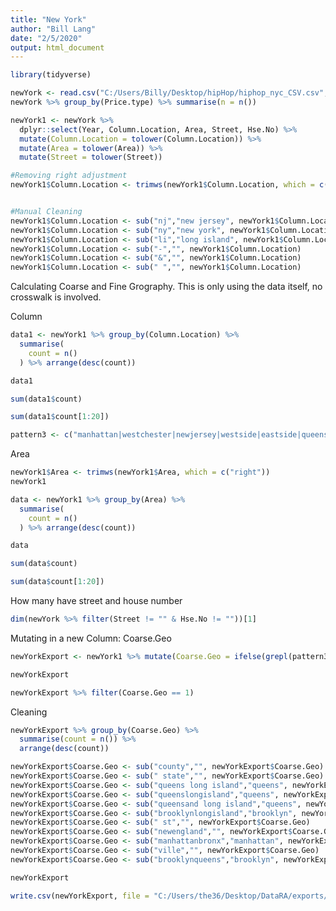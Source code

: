 ```yaml
---
title: "New York"
author: "Bill Lang"
date: "2/5/2020"
output: html_document
---
```


```r
library(tidyverse)
```

```r
newYork <- read.csv("C:/Users/Billy/Desktop/hipHop/hiphop_nyc_CSV.csv", nrows = 118095)
newYork %>% group_by(Price.type) %>% summarise(n = n())
```

```r
newYork1 <- newYork %>% 
  dplyr::select(Year, Column.Location, Area, Street, Hse.No) %>% 
  mutate(Column.Location = tolower(Column.Location)) %>% 
  mutate(Area = tolower(Area)) %>% 
  mutate(Street = tolower(Street))
```


```r
#Removing right adjustment
newYork1$Column.Location <- trimws(newYork1$Column.Location, which = c("right"))


#Manual Cleaning 
newYork1$Column.Location <- sub("nj","new jersey", newYork1$Column.Location)
newYork1$Column.Location <- sub("ny","new york", newYork1$Column.Location)
newYork1$Column.Location <- sub("li","long island", newYork1$Column.Location)
newYork1$Column.Location <- sub("-","", newYork1$Column.Location)
newYork1$Column.Location <- sub("&","", newYork1$Column.Location)
newYork1$Column.Location <- sub(" ","", newYork1$Column.Location)

```

Calculating Coarse and Fine Grography. 
This is only using the data itself, no crosswalk is involved. 

Column 

```r

data1 <- newYork1 %>% group_by(Column.Location) %>% 
  summarise(
    count = n()
  ) %>% arrange(desc(count)) 

data1

sum(data1$count)

sum(data1$count[1:20])

pattern3 <- c("manhattan|westchester|newjersey|westside|eastside|queens|longisland|brooklyn|nassausuffolk|connecticut|bronx|queens& long island|newyork|westchestercounty|queenslongisland|statenisland")

```

Area 

```r
newYork1$Area <- trimws(newYork1$Area, which = c("right"))
newYork1

data <- newYork1 %>% group_by(Area) %>% 
  summarise(
    count = n()
  ) %>% arrange(desc(count)) 

data

sum(data$count)

sum(data$count[1:20])
```

How many have street and house number 

```r
dim(newYork %>% filter(Street != "" & Hse.No != ""))[1]
```

Mutating in a new Column: 
Coarse.Geo

```r
newYorkExport <- newYork1 %>% mutate(Coarse.Geo = ifelse(grepl(pattern3, Column.Location, ignore.case = TRUE), as.character(Column.Location), 1))

newYorkExport

newYorkExport %>% filter(Coarse.Geo == 1)
```

Cleaning 

```r
newYorkExport %>% group_by(Coarse.Geo) %>% 
  summarise(count = n()) %>% 
  arrange(desc(count))

newYorkExport$Coarse.Geo <- sub("county","", newYorkExport$Coarse.Geo)
newYorkExport$Coarse.Geo <- sub(" state","", newYorkExport$Coarse.Geo)
newYorkExport$Coarse.Geo <- sub("queens long island","queens", newYorkExport$Coarse.Geo)
newYorkExport$Coarse.Geo <- sub("queenslongisland","queens", newYorkExport$Coarse.Geo)
newYorkExport$Coarse.Geo <- sub("queensand long island","queens", newYorkExport$Coarse.Geo)
newYorkExport$Coarse.Geo <- sub("brooklynlongisland","brooklyn", newYorkExport$Coarse.Geo)
newYorkExport$Coarse.Geo <- sub(" st","", newYorkExport$Coarse.Geo)
newYorkExport$Coarse.Geo <- sub("newengland","", newYorkExport$Coarse.Geo)
newYorkExport$Coarse.Geo <- sub("manhattanbronx","manhattan", newYorkExport$Coarse.Geo)
newYorkExport$Coarse.Geo <- sub("ville","", newYorkExport$Coarse.Geo)
newYorkExport$Coarse.Geo <- sub("brooklynqueens","brooklyn", newYorkExport$Coarse.Geo)

```

```r
newYorkExport
```


```r
write.csv(newYorkExport, file = "C:/Users/the36/Desktop/DataRA/exports/NewYorkClean.csv")
```

